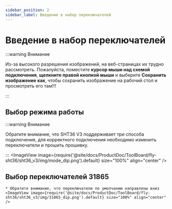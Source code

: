 ```yaml
---
sidebar_position: 2
sidebar_label: Введение в набор переключателей
---
```



# Введение в набор переключателей

:::warning Внимание

Из-за высокого разрешения изображений, на веб-страницах их трудно рассмотреть. Пожалуйста, поместите **курсор мыши над схемой подключения**, **щелкните правой кнопкой мыши** и выберите **Сохранить изображение как**, чтобы сохранить изображение на рабочий стол и просмотреть его там!!!

:::

## Выбор режима работы

:::warning Внимание

Обратите внимание, что SHT36 V3 поддерживает три способа подключения, для корректного подключения необходимо изменить переключатели и прошить прошивку.

:::
    <ImageView image={require('@site/docs/ProductDoc/ToolBoard/fly-sht36/sht36_v3/img/mode_dip.png').default} size="100%" align="center" />

## Выбор переключателей 31865

    * Обратите внимание, что переключатели по умолчанию направлены вниз
    <ImageView image={require('@site/docs/ProductDoc/ToolBoard/fly-sht36/sht36_v3/img/31865_dip.png').default} size="100%" align="center" />
